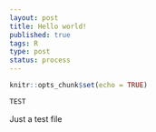 ```yaml
--- 
layout: post
title: Hello world!
published: true
tags: R
type: post
status: process
---
```


```r
knitr::opts_chunk$set(echo = TRUE)

TEST
```

Just a test file
